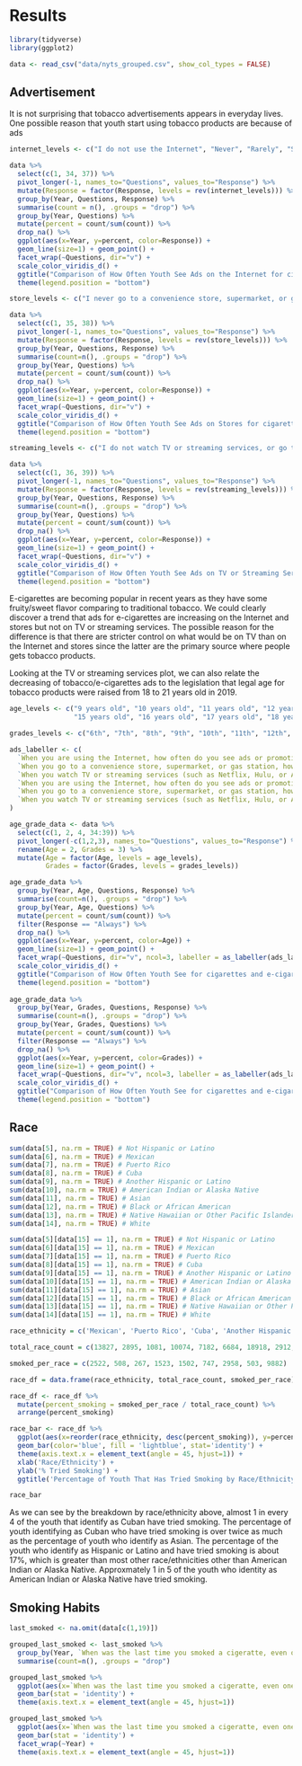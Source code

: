 # Results

```r
library(tidyverse)
library(ggplot2)
```


```r
data <- read_csv("data/nyts_grouped.csv", show_col_types = FALSE)
```

## Advertisement 

It is not surprising that tobacco advertisements appears in everyday lives. One possible reason that youth start using tobacco products are because of ads

```r

internet_levels <- c("I do not use the Internet", "Never", "Rarely", "Sometimes", "Most of the time", "Always")

data %>% 
  select(c(1, 34, 37)) %>% 
  pivot_longer(-1, names_to="Questions", values_to="Response") %>% 
  mutate(Response = factor(Response, levels = rev(internet_levels))) %>% 
  group_by(Year, Questions, Response) %>% 
  summarise(count = n(), .groups = "drop") %>% 
  group_by(Year, Questions) %>% 
  mutate(percent = count/sum(count)) %>% 
  drop_na() %>% 
  ggplot(aes(x=Year, y=percent, color=Response)) + 
  geom_line(size=1) + geom_point() +
  facet_wrap(~Questions, dir="v") + 
  scale_color_viridis_d() +
  ggtitle("Comparison of How Often Youth See Ads on the Internet for cigarettes and e-cigarettes") + 
  theme(legend.position = "bottom")
```



```r

store_levels <- c("I never go to a convenience store, supermarket, or gas station", "Never", "Rarely", "Sometimes", "Most of the time", "Always")

data %>% 
  select(c(1, 35, 38)) %>% 
  pivot_longer(-1, names_to="Questions", values_to="Response") %>% 
  mutate(Response = factor(Response, levels = rev(store_levels))) %>% 
  group_by(Year, Questions, Response) %>% 
  summarise(count=n(), .groups = "drop") %>%
  group_by(Year, Questions) %>% 
  mutate(percent = count/sum(count)) %>% 
  drop_na() %>% 
  ggplot(aes(x=Year, y=percent, color=Response)) + 
  geom_line(size=1) + geom_point() +
  facet_wrap(~Questions, dir="v") + 
  scale_color_viridis_d() + 
  ggtitle("Comparison of How Often Youth See Ads on Stores for cigarettes and e-cigarettes") + 
  theme(legend.position = "bottom")
```

```r

streaming_levels <- c("I do not watch TV or streaming services, or go to the movies", "Never", "Rarely", "Sometimes", "Most of the time", "Always")

data %>% 
  select(c(1, 36, 39)) %>% 
  pivot_longer(-1, names_to="Questions", values_to="Response") %>% 
  mutate(Response = factor(Response, levels = rev(streaming_levels))) %>% 
  group_by(Year, Questions, Response) %>% 
  summarise(count=n(), .groups = "drop") %>%
  group_by(Year, Questions) %>% 
  mutate(percent = count/sum(count)) %>% 
  drop_na() %>% 
  ggplot(aes(x=Year, y=percent, color=Response)) + 
  geom_line(size=1) + geom_point() +
  facet_wrap(~Questions, dir="v") + 
  scale_color_viridis_d() +
  ggtitle("Comparison of How Often Youth See Ads on TV or Streaming Services for cigarettes and e-cigarettes") + 
  theme(legend.position = "bottom")
```

E-cigarettes are becoming popular in recent years as they have some fruity/sweet flavor comparing to traditional tobacco. 
We could clearly discover a trend that ads for e-cigarettes are increasing on the Internet and stores but not on TV or streaming services. The possible reason for the difference is that there are stricter control on what would be on TV than on the Internet and stores since the latter are the primary source where people gets tobacco products. 

Looking at the TV or streaming services plot, we can also relate the decreasing of tobacco/e-cigarettes ads to the legislation that legal age for tobacco products were raised from 18 to 21 years old in 2019. 


```r

age_levels <- c("9 years old", "10 years old", "11 years old", "12 years old", "13 years old", "14 years old", 
                "15 years old", "16 years old", "17 years old", "18 years old", "19 years old or older")

grades_levels <- c("6th", "7th", "8th", "9th", "10th", "11th", "12th", "Ungraded or other grade")

ads_labeller <- c(
  `When you are using the Internet, how often do you see ads or promotions for cigarettes or other tobacco products?`="Internet, cigarettes or other tobacco products",
  `When you go to a convenience store, supermarket, or gas station, how often do you see ads or promotions for cigarettes or other tobacco products?`="Stores, cigarettes or other tobacco products",
  `When you watch TV or streaming services (such as Netflix, Hulu, or Amazon Prime), or go to the movies, how often do you see ads or promotions for cigarettes or other tobacco products?`="TV or streaming, cigarettes or other tobacco products",
  `When you are using the Internet, how often do you see ads or promotions for e-cigarettes?`="Internet, e-cigarettes",
  `When you go to a convenience store, supermarket, or gas station, how often do you see ads or promotions for e-cigarettes?`="Stores, e-cigarettes",
  `When you watch TV or streaming services (such as Netflix, Hulu, or Amazon Prime), or go to the movies, how often do you see ads or promotions for e-cigarettes?`="TV or streaming, e-cigarettes"
)

age_grade_data <- data %>% 
  select(c(1, 2, 4, 34:39)) %>% 
  pivot_longer(-c(1,2,3), names_to="Questions", values_to="Response") %>% 
  rename(Age = 2, Grades = 3) %>% 
  mutate(Age = factor(Age, levels = age_levels),
         Grades = factor(Grades, levels = grades_levels))

age_grade_data %>%
  group_by(Year, Age, Questions, Response) %>% 
  summarise(count=n(), .groups = "drop") %>%
  group_by(Year, Age, Questions) %>% 
  mutate(percent = count/sum(count)) %>% 
  filter(Response == "Always") %>%
  drop_na() %>% 
  ggplot(aes(x=Year, y=percent, color=Age)) + 
  geom_line(size=1) + geom_point() +
  facet_wrap(~Questions, dir="v", ncol=3, labeller = as_labeller(ads_labeller)) + 
  scale_color_viridis_d() +
  ggtitle("Comparison of How Often Youth See for cigarettes and e-cigarettes by Age") +
  theme(legend.position = "bottom")
  
age_grade_data %>%
  group_by(Year, Grades, Questions, Response) %>% 
  summarise(count=n(), .groups = "drop") %>%
  group_by(Year, Grades, Questions) %>% 
  mutate(percent = count/sum(count)) %>% 
  filter(Response == "Always") %>%
  drop_na() %>% 
  ggplot(aes(x=Year, y=percent, color=Grades)) + 
  geom_line(size=1) + geom_point() +
  facet_wrap(~Questions, dir="v", ncol=3, labeller = as_labeller(ads_labeller)) + 
  scale_color_viridis_d() +
  ggtitle("Comparison of How Often Youth See for cigarettes and e-cigarettes by Grades") +
  theme(legend.position = "bottom")
```


## Race 


```r
sum(data[5], na.rm = TRUE) # Not Hispanic or Latino
sum(data[6], na.rm = TRUE) # Mexican
sum(data[7], na.rm = TRUE) # Puerto Rico
sum(data[8], na.rm = TRUE) # Cuba
sum(data[9], na.rm = TRUE) # Another Hispanic or Latino
sum(data[10], na.rm = TRUE) # American Indian or Alaska Native
sum(data[11], na.rm = TRUE) # Asian
sum(data[12], na.rm = TRUE) # Black or African American
sum(data[13], na.rm = TRUE) # Native Hawaiian or Other Pacific Islander
sum(data[14], na.rm = TRUE) # White
```

```r
sum(data[5][data[15] == 1], na.rm = TRUE) # Not Hispanic or Latino
sum(data[6][data[15] == 1], na.rm = TRUE) # Mexican
sum(data[7][data[15] == 1], na.rm = TRUE) # Puerto Rico
sum(data[8][data[15] == 1], na.rm = TRUE) # Cuba
sum(data[9][data[15] == 1], na.rm = TRUE) # Another Hispanic or Latino
sum(data[10][data[15] == 1], na.rm = TRUE) # American Indian or Alaska Native
sum(data[11][data[15] == 1], na.rm = TRUE) # Asian
sum(data[12][data[15] == 1], na.rm = TRUE) # Black or African American
sum(data[13][data[15] == 1], na.rm = TRUE) # Native Hawaiian or Other Pacific Islander
sum(data[14][data[15] == 1], na.rm = TRUE) # White
```

```r
race_ethnicity = c('Mexican', 'Puerto Rico', 'Cuba', 'Another Hispanic or Latino', 'American Indian or Alaska Native', 'Asian', 'Black or African American', 'Native Hawaiian or Other Pacific Islander', 'White')

total_race_count = c(13827, 2895, 1081, 10074, 7182, 6684, 18918, 2912, 56445)

smoked_per_race = c(2522, 508, 267, 1523, 1502, 747, 2958, 503, 9882)

race_df = data.frame(race_ethnicity, total_race_count, smoked_per_race)
```

```r
race_df <- race_df %>%
  mutate(percent_smoking = smoked_per_race / total_race_count) %>%
  arrange(percent_smoking)

race_bar <- race_df %>%
  ggplot(aes(x=reorder(race_ethnicity, desc(percent_smoking)), y=percent_smoking)) +
  geom_bar(color='blue', fill = 'lightblue', stat='identity') +
  theme(axis.text.x = element_text(angle = 45, hjust=1)) +
  xlab('Race/Ethnicity') +
  ylab('% Tried Smoking') +
  ggtitle('Percentage of Youth That Has Tried Smoking by Race/Ethnicity')

race_bar
```


As we can see by the breakdown by race/ethnicity above, almost 1 in every 4 of the youth that identify as Cuban have tried smoking. The percentage of youth identifying as Cuban who have tried smoking is over twice as much as the percentage of youth who identify as Asian. The percentage of the youth who identify as Hispanic or Latino and have tried smoking is about 17%, which is greater than most other race/ethnicities other than American Indian or Alaska Native. Approxmately 1 in 5 of the youth who identity as American Indian or Alaska Native have tried smoking. 


## Smoking Habits
```r
last_smoked <- na.omit(data[c(1,19)])

grouped_last_smoked <- last_smoked %>%
  group_by(Year, `When was the last time you smoked a cigeratte, even one or two puffs? (Please choose the first answer that fits)`) %>% 
  summarise(count=n(), .groups = "drop") 

grouped_last_smoked %>%
  ggplot(aes(x=`When was the last time you smoked a cigeratte, even one or two puffs? (Please choose the first answer that fits)`, y = count)) +
  geom_bar(stat = 'identity') +
  theme(axis.text.x = element_text(angle = 45, hjust=1))

grouped_last_smoked %>%
  ggplot(aes(x=`When was the last time you smoked a cigeratte, even one or two puffs? (Please choose the first answer that fits)`, y = count)) +
  geom_bar(stat = 'identity') +
  facet_wrap(~Year) +
  theme(axis.text.x = element_text(angle = 45, hjust=1))

```







